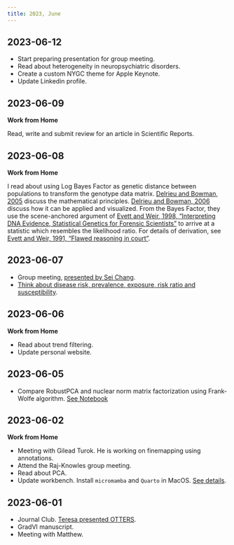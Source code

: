 ```yaml
---
title: 2023, June
---
```


## 2023-06-12

  - Start preparing presentation for group meeting.
  - Read about heterogeneity in neuropsychiatric disorders.
  - Create a custom NYGC theme for Apple Keynote.
  - Update Linkedin profile.

## 2023-06-09

  **Work from Home**

  Read, write and submit review for an article in Scientific Reports.

## 2023-06-08

  **Work from Home**

  I read about using Log Bayes Factor as genetic 
  distance between populations to transform the genotype data matrix.
  [Delrieu and Bowman, 2005](https://www1.maths.leeds.ac.uk/statistics/workshop/lasr2005/Proceedings/bowman.pdf) discuss the mathematical principles.
  [Delrieu and Bowman, 2006](https://doi.org/10.2217/14622416.7.3.311)
  discuss how it can be applied and visualized.
  From the Bayes Factor, they use the scene-anchored argument
  of [Evett and Weir, 1998, "Interpreting DNA Evidence, 
  Statistical Genetics for Forensic Scientists"](https://si.biostat.washington.edu/sites/default/files/modules/Evett_Weir_InterpretingDNAEvidence.pdf)
  to arrive at a statistic which resembles the likelihood ratio.
  For details of derivation, see [Evett and Weir, 1991, "Flawed reasoning in
  court"](https://doi.org/10.1080/09332480.1991.10542339).

## 2023-06-07

  - Group meeting, [presented by Sei Chang](../listen/group-meeting/2023-06-07-sei-chang.html).
  - [Think about disease risk, prevalence, exposure, risk ratio 
  and susceptibility](../think/risks-rates-odds.html).

## 2023-06-06

  **Work from Home**

  - Read about trend filtering.
  - Update personal website.

## 2023-06-05

  - Compare RobustPCA and nuclear norm matrix factorization using Frank-Wolfe algorithm. 
  [See Notebook](https://banskt.github.io/npd-notes/explore/compare_pc_score_weights_for_different_methods.html)

## 2023-06-02

  **Work from Home**

  - Meeting with Gilead Turok. He is working on finemapping using annotations.
  - Attend the Raj-Knowles group meeting. 
  - Read about PCA.
  - Update workbench. Install `micromamba` and `Quarto` in MacOS.
  [See details](../code/2023-05-23-macos-setup.qmd).

## 2023-06-01

  - Journal Club. [Teresa presented OTTERS](../listen/journal-club/2023-06-01-otters.qmd).
  - GradVI manuscript.
  - Meeting with Matthew.
